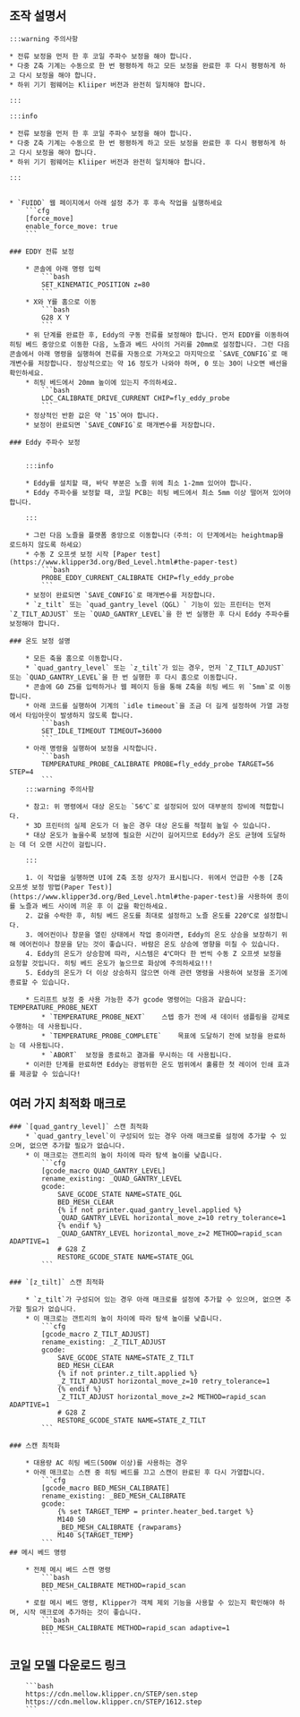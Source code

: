 ## 조작 설명서

    :::warning 주의사항

    * 전류 보정을 먼저 한 후 코일 주파수 보정을 해야 합니다.
    * 다중 Z축 기계는 수동으로 한 번 평평하게 하고 모든 보정을 완료한 후 다시 평평하게 하고 다시 보정을 해야 합니다.
    * 하위 기기 펌웨어는 Kliiper 버전과 완전히 일치해야 합니다.

    :::

    :::info

    * 전류 보정을 먼저 한 후 코일 주파수 보정을 해야 합니다.
    * 다중 Z축 기계는 수동으로 한 번 평평하게 하고 모든 보정을 완료한 후 다시 평평하게 하고 다시 보정을 해야 합니다.
    * 하위 기기 펌웨어는 Kliiper 버전과 완전히 일치해야 합니다.

    :::


    * `FUIDD` 웹 페이지에서 아래 설정 추가 후 후속 작업을 실행하세요
        ```cfg
        [force_move]
        enable_force_move: true
        ```

    ### EDDY 전류 보정

        * 콘솔에 아래 명령 입력
            ```bash
            SET_KINEMATIC_POSITION z=80
            ```
        * X와 Y를 홈으로 이동
            ```bash
            G28 X Y
            ```
        * 위 단계를 완료한 후, Eddy의 구동 전류를 보정해야 합니다. 먼저 EDDY를 이동하여 히팅 베드 중앙으로 이동한 다음, 노즐과 베드 사이의 거리를 20mm로 설정합니다. 그런 다음 콘솔에서 아래 명령을 실행하여 전류를 자동으로 가져오고 마지막으로 `SAVE_CONFIG`로 매개변수를 저장합니다. 정상적으로는 약 16 정도가 나와야 하며, 0 또는 30이 나오면 배선을 확인하세요.
        * 히팅 베드에서 20mm 높이에 있는지 주의하세요.
            ```bash
            LDC_CALIBRATE_DRIVE_CURRENT CHIP=fly_eddy_probe
            ```
        * 정상적인 반환 값은 약 `15`여야 합니다.
        * 보정이 완료되면 `SAVE_CONFIG`로 매개변수를 저장합니다.

    ### Eddy 주파수 보정


        :::info

        * Eddy를 설치할 때, 바닥 부분은 노즐 위에 최소 1-2mm 있어야 합니다.
        * Eddy 주파수를 보정할 때, 코일 PCB는 히팅 베드에서 최소 5mm 이상 떨어져 있어야 합니다.

        :::

        * 그런 다음 노즐을 플랫폼 중앙으로 이동합니다（주의: 이 단계에서는 heightmap을 로드하지 않도록 하세요）
        * 수동 Z 오프셋 보정 시작 [Paper test](https://www.klipper3d.org/Bed_Level.html#the-paper-test)
            ```bash
            PROBE_EDDY_CURRENT_CALIBRATE CHIP=fly_eddy_probe
            ```
        * 보정이 완료되면 `SAVE_CONFIG`로 매개변수를 저장합니다.
        * `z_tilt` 또는 `quad_gantry_level（QGL）` 기능이 있는 프린터는 먼저 `Z_TILT_ADJUST` 또는 `QUAD_GANTRY_LEVEL`을 한 번 실행한 후 다시 Eddy 주파수를 보정해야 합니다.

    ### 온도 보정 설명

        * 모든 축을 홈으로 이동합니다.
        * `quad_gantry_level` 또는 `z_tilt`가 있는 경우, 먼저 `Z_TILT_ADJUST` 또는 `QUAD_GANTRY_LEVEL`을 한 번 실행한 후 다시 홈으로 이동합니다.
        * 콘솔에 G0 Z5를 입력하거나 웹 페이지 등을 통해 Z축을 히팅 베드 위 `5mm`로 이동합니다.
        * 아래 코드를 실행하여 기계의 `idle timeout`을 조금 더 길게 설정하여 가열 과정에서 타임아웃이 발생하지 않도록 합니다.
            ```bash
            SET_IDLE_TIMEOUT TIMEOUT=36000
            ```
        * 아래 명령을 실행하여 보정을 시작합니다.
            ```bash
            TEMPERATURE_PROBE_CALIBRATE PROBE=fly_eddy_probe TARGET=56 STEP=4
            ```
        :::warning 주의사항

        * 참고: 위 명령에서 대상 온도는 `56℃`로 설정되어 있어 대부분의 장비에 적합합니다.
        * 3D 프린터의 실제 온도가 더 높은 경우 대상 온도를 적절히 높일 수 있습니다.
        * 대상 온도가 높을수록 보정에 필요한 시간이 길어지므로 Eddy가 온도 균형에 도달하는 데 더 오랜 시간이 걸립니다.

        :::
    
        1. 이 작업을 실행하면 UI에 Z축 조정 상자가 표시됩니다. 위에서 언급한 수동 [Z축 오프셋 보정 방법(Paper Test)](https://www.klipper3d.org/Bed_Level.html#the-paper-test)을 사용하여 종이를 노즐과 베드 사이에 끼운 후 이 값을 확인하세요.
        2. 값을 수락한 후, 히팅 베드 온도를 최대로 설정하고 노즐 온도를 220℃로 설정합니다.
        3. 에어컨이나 창문을 열린 상태에서 작업 중이라면, Eddy의 온도 상승을 보장하기 위해 에어컨이나 창문을 닫는 것이 좋습니다. 바람은 온도 상승에 영향을 미칠 수 있습니다.
        4. Eddy의 온도가 상승함에 따라, 시스템은 4℃마다 한 번씩 수동 Z 오프셋 보정을 요청할 것입니다. 히팅 베드 온도가 높으므로 화상에 주의하세요!!!
        5. Eddy의 온도가 더 이상 상승하지 않으면 아래 관련 명령을 사용하여 보정을 조기에 종료할 수 있습니다.
        
        * 드리프트 보정 중 사용 가능한 추가 gcode 명령어는 다음과 같습니다: TEMPERATURE_PROBE_NEXT
            * `TEMPERATURE_PROBE_NEXT`    스텝 증가 전에 새 데이터 샘플링을 강제로 수행하는 데 사용됩니다.
            * `TEMPERATURE_PROBE_COMPLETE`    목표에 도달하기 전에 보정을 완료하는 데 사용됩니다.
            * `ABORT`  보정을 종료하고 결과를 무시하는 데 사용됩니다.
        * 이러한 단계를 완료하면 Eddy는 광범위한 온도 범위에서 훌륭한 첫 레이어 인쇄 효과를 제공할 수 있습니다!
## 여러 가지 최적화 매크로

    ### `[quad_gantry_level]` 스캔 최적화
        * `quad_gantry_level`이 구성되어 있는 경우 아래 매크로를 설정에 추가할 수 있으며, 없으면 추가할 필요가 없습니다.
        * 이 매크로는 갠트리의 높이 차이에 따라 탐색 높이를 낮춥니다.
            ```cfg
            [gcode_macro QUAD_GANTRY_LEVEL]
            rename_existing: _QUAD_GANTRY_LEVEL
            gcode:
                SAVE_GCODE_STATE NAME=STATE_QGL
                BED_MESH_CLEAR
                {% if not printer.quad_gantry_level.applied %}
                _QUAD_GANTRY_LEVEL horizontal_move_z=10 retry_tolerance=1
                {% endif %}
                _QUAD_GANTRY_LEVEL horizontal_move_z=2 METHOD=rapid_scan ADAPTIVE=1
                # G28 Z
                RESTORE_GCODE_STATE NAME=STATE_QGL
            ```

    ### `[z_tilt]` 스캔 최적화

        * `z_tilt`가 구성되어 있는 경우 아래 매크로를 설정에 추가할 수 있으며, 없으면 추가할 필요가 없습니다.
        * 이 매크로는 갠트리의 높이 차이에 따라 탐색 높이를 낮춥니다.
            ```cfg
            [gcode_macro Z_TILT_ADJUST]
            rename_existing: _Z_TILT_ADJUST
            gcode:
                SAVE_GCODE_STATE NAME=STATE_Z_TILT
                BED_MESH_CLEAR
                {% if not printer.z_tilt.applied %}
                _Z_TILT_ADJUST horizontal_move_z=10 retry_tolerance=1
                {% endif %}
                _Z_TILT_ADJUST horizontal_move_z=2 METHOD=rapid_scan ADAPTIVE=1
                # G28 Z
                RESTORE_GCODE_STATE NAME=STATE_Z_TILT
            ```

    ### 스캔 최적화

        * 대용량 AC 히팅 베드(500W 이상)를 사용하는 경우
        * 아래 매크로는 스캔 중 히팅 베드를 끄고 스캔이 완료된 후 다시 가열합니다.
            ```cfg
            [gcode_macro BED_MESH_CALIBRATE]
            rename_existing: _BED_MESH_CALIBRATE
            gcode:
                {% set TARGET_TEMP = printer.heater_bed.target %}
                M140 S0
                _BED_MESH_CALIBRATE {rawparams}
                M140 S{TARGET_TEMP}
            ```
    ## 메시 베드 명령
    
        * 전체 메시 베드 스캔 명령
            ```bash
            BED_MESH_CALIBRATE METHOD=rapid_scan
            ```
        * 로컬 메시 베드 명령, Klipper가 객체 제외 기능을 사용할 수 있는지 확인해야 하며, 시작 매크로에 추가하는 것이 좋습니다.
            ```bash
            BED_MESH_CALIBRATE METHOD=rapid_scan adaptive=1 
            ```

## 코일 모델 다운로드 링크

        ```bash
        https://cdn.mellow.klipper.cn/STEP/sen.step
        https://cdn.mellow.klipper.cn/STEP/1612.step
        ```